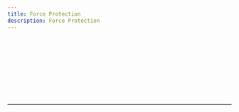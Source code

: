 ```yaml
---
title: Force Protection
description: Force Protection
---
```



<QuizControls client:load />

<div className="space-y-1 max-w-none">
  <QuestionBlock
    client:load
    id="q1"
    question="True or False: Terrorism is the spontaneous use of violence; it does not include threats of violence to cause fear."
    options={
      [
      "True",
      "False"
      ]
    }
    correctIndexes={[1]}
  />
  <br />
  <QuestionBlock
    client:load
    id="q2"
    question="Scenario. TSgt Brown is assigned overseas and is planning a vacation to a nearby country. She remembers from her Force Protection training that there are eight factors she should consider to understand terrorist threats. From the following list, choose THREE terrorist threat factors that TSgt Brown should consider before going on her vacation."
    options={
      [
      "Are there any terrorist groups in the area?",
      "Will the local population warn Americans?",
      "How many members are there in a known terrorist group?",
      "Is the reported terrorist group predictable?"
      ]
    }
    correctIndexes={[0, 1, 3]}
  />
  <br />
  <QuestionBlock
    client:load
    id="q3"
    question="What are the terrorism threat levels regional and local US commander assign for specific personnel, family members, units, and installations? Select ALL that apply."
    options={
      [
      "Alpha",
      "Bravo",
      "Charlie",
      "Low",
      "Moderate",
      "Significant",
      "High"
      ]
    }
    correctIndexes={[3, 4, 5, 6]}
  />
  <br />
  <QuestionBlock
    client:load
    id="q4"
    question="What FPCON level applies when specific information is received about an increased, more predicatable terrorist threat regarding an unknown installation and requiring steps be taken to deter terrorist planning that may effect daily operations?"
    options={
      [
      "Alpha",
      "Bravo",
      "Charlie",
      "Delta",
      "Normal"
      ]
    }
    correctIndexes={[1]}
  />
  <br />
  <QuestionBlock
    client:load
    id="q5"
    question="How do terrorists select their targets? Select ALL that apply."
    options={
      [
      "Location",
      "Opportunity",
      "Vulnerable groups",
      "Perception of importance"
      ]
    }
    correctIndexes={[0, 1, 2, 3]}
  />
  <br />
  <QuestionBlock
    client:load
    id="q6"
    question="SrA Rios is planning to take a train from Germany to Italy for vacation. What antiterrorism practices should be adhere to in an effort to reduce his chances of being singled out for an attack? Select ALL that apply."
    options={
      [
      "Report any suspicious activity.",
      "Wear his military uniform on the train.",
      "Keep his compartment door locked at all times.",
      "Have a plan to move from one secure location to another.",
      "Accept food and drink from other passengers only after he has gotton to know them."
      ]
    }
    correctIndexes={[0, 2, 3]}
  />
  <br />
  <QuestionBlock
    client:load
    id="q7"
    question="TSgt Holland suspects she may have been exposed to a biological agent, what steps should she take? Select ALL that apply."
    options={
      [
      "Cover her mouth and nose.",
      "Get away in a hurry and warn others.",
      "Seek medical attention.",
      "Use soa and water to wash areas suspected of exposure."
      ]
    }
    correctIndexes={[0, 1, 2, 3]}
  />
  <br />
  <QuestionBlock
    client:load
    id="q8"
    question="True or False: Active shooter is one or more subjects who partcipate in a shooting, random or systematic, with the intent to continuously harm others."
    options={
      [
      "True",
      "False"
      ]
    }
    correctIndexes={[0]}
  />
  <br />
  <QuestionBlock
    client:load
    id="q9"
    question="Which scenario is an example of active shooter?"
    options={
      [
      "A SNCO shoots his wife in base housing after work, then sits and waits for law enforcement.",
      "A civilian contractor pulls out a weapon during an office meeting, puts it in his mouth, and pulls the trigger.",
      "A disgruntled NCO, who is fed up with the promotion system, walks through his work center discharging an automatic weapon trying to kill everyone in sight.",
      "An Airman goes to work with his gun, keeps it hidden in his backpack before showing a coworker his new prized possession. The gun discharges by accident, killing his coworker."
      ]
    }
    correctIndexes={[2]}
  />
  <br />
  <QuestionBlock
    client:load
    id="q10"
    question="True or False: There are NEVER any early indicators of a possible active shooter."
    options={
      [
      "True",
      "False"
      ]
    }
    correctIndexes={[1]}
  />
  <br />
  <QuestionBlock
    client:load
    id="q11"
    question="Early recognition of a threat can prevent an active shooter indident. Which of the following situations may be pre-attack indicators? Select ALL that Apply."
    options={
      [
      "Aggression toward coworkers",
      "Repeated violations of policies",
      "Presence of unauthorized weapons",
      "Talk of happy marriages and family",
      "Anti-American statements"
      ]
    }
    correctIndexes={[0, 1, 2, 4]}
  />
  <br />
  <QuestionBlock
    client:load
    id="q12"
    question="True or False: When first responders approach an active shooter scene, shout out to them so they know your barricade location and wave them over to you."
    options={
      [
      "True",
      "False"
      ]
    }
    correctIndexes={[1]}
  />
  <br />
  <QuestionBlock
    client:load
    id="q13"
    question="When first responders arrive at an active shooter scene, you have a responsibility to support their efforts. How can you support the first responders? Select ALL that apply."
    options={
      [
      "Raise your hands and keep them visible.",
      "Wave your arms to get their attention.",
      "Remain calm and follow instructions.",
      "Avoid pointing, yelling, and screaming."
      ]
    }
    correctIndexes={[0, 2, 3]}
  />
  <br />
  <QuestionBlock
    client:load
    id="q14"
    question="True or False: An active shooter's physical description is not relevant when providing information to first responders; instead, only provide the shooter's location, number of weapons, and types of weapons."
    options={
      [
      "True",
      "False"
      ]
    }
    correctIndexes={[1]}
  />
  <br />
  <QuestionBlock
    client:load
    id="q15"
    question="In a deployed environment, you must REACT. What does the &quot;C&quot; in REACT represent?"
    options={
      [
      "Communicate with others near and far.",
      "Convince the shooter to surrender.",
      "Compel personnel to flee.",
      "Commit to your actions."
      ]
    }
    correctIndexes={[3]}
  />
  <br />
  <QuestionBlock
    client:load
    id="q16"
    question="In a deployed environment, you must REACT. What does the &quot;R&quot; in REACT represent?"
    options={
      [
      "Re-evaluate the situation.",
      "Respond to the situation.",
      "Compel personnel to flee.",
      "Commit to your actions."
      ]
    }
    correctIndexes={[1]}
  />
  <br />
  <QuestionBlock
    client:load
    id="q17"
    question="What hostile intelligence collection method is the process of obtaining military, political, commercial, or secret information by spies, secret agents, or illegal monitoring devices?"
    options={
      [
      "Sabotage",
      "Espionage",
      "Insider Threat",
      "Foreign Intelligence Agencies"
      ]
    }
    correctIndexes={[1]}
  />
  <br />
  <QuestionBlock
    client:load
    id="q18"
    question="When Airmen implement effective counterintelligence measures, what are the benefits? Select ALL that apply."
    options={
      [
      "Information is protected from foreign intelligence agents.",
      "Gathered intelligence protects against espionage.",
      "Foreign powers are denied access to vital US technology.",
      "Assassination attempts on behalf of international terrorists are thwarted."
      ]
    }
    correctIndexes={[0, 1, 2, 3]}
  />
  <br />
  <QuestionBlock
    client:load
    id="q19"
    question="Which situations should be reported? Select ALL that apply."
    options={
      [
      "Foreign country visits by a military member on authorized leave",
      "Contact with foreign diplomatic offices for other than official duties",
      "Unauthorized attempts to bypass automated information system security devices",
      "Retrieval of sensitive information consistent with duty requirements by civilian personnel"
      ]
    }
    correctIndexes={[1, 2, 3]}
  />
  <br />
  <QuestionBlock
    client:load
    id="q20"
    question="What manipulation technique should be reported when an FIE operative develops a sexual relationship with an insider to draw in the target?"
    options={
      [
      "Elicitation",
      "Honey pot",
      "Solicitation",
      "Sympathizer"
      ]
    }
    correctIndexes={[1]}
  />
  <br />
  <QuestionBlock
    client:load
    id="q21"
    question="What manipulation technique should be reported when an FIE threatens to disclose his/her relationship with an insider?"
    options={
      [
      "Bribery",
      "Blackmail",
      "Solicitation",
      "Sympathizer"
      ]
    }
    correctIndexes={[1]}
  />
  <br />
  <QuestionBlock
    client:load
    id="q22"
    question="True or False: You should report any hostile intelligence threats, incidents, or indicators to AFOSI immediately."
    options={
      [
      "True",
      "False"
      ]
    }
    correctIndexes={[0]}
  />
  <br />
</div>

---

<BmcPopup client:only="react" />
